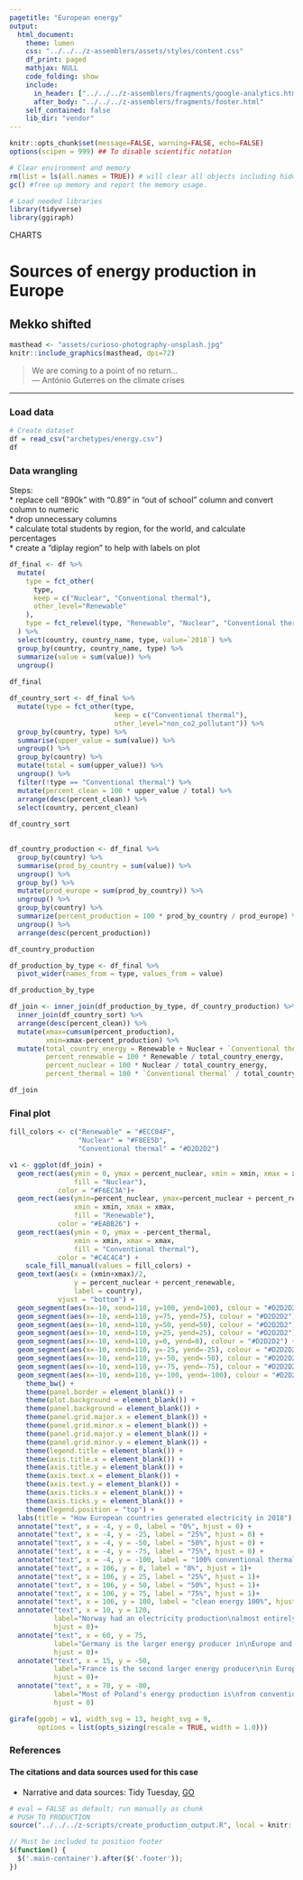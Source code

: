```yaml
---
pagetitle: "European energy"
output:
  html_document:
    theme: lumen
    css: "../../../z-assemblers/assets/styles/content.css"
    df_print: paged
    mathjax: NULL
    code_folding: show
    include:
      in_header: ["../../../z-assemblers/fragments/google-analytics.html", "../../../z-assemblers/fragments/header.html"]
      after_body: "../../../z-assemblers/fragments/footer.html"
    self_contained: false
    lib_dir: "vendor"
---
```


```r

knitr::opts_chunk$set(message=FALSE, warning=FALSE, echo=FALSE)
options(scipen = 999) ## To disable scientific notation

# Clear environment and memory
rm(list = ls(all.names = TRUE)) # will clear all objects including hidden objects.
gc() #free up memory and report the memory usage.

# Load needed libraries
library(tidyverse)
library(ggiraph)

```

<div class="activity">
CHARTS
</div>

# Sources of energy production in Europe
## Mekko shifted

```r

masthead <- "assets/curioso-photography-unsplash.jpg"
knitr::include_graphics(masthead, dpi=72)

```

> We are coming to a point of no return...\
--- António Guterres on the climate crises \

***

### Load data


```r

# Create dataset
df = read_csv("archetypes/energy.csv")
df

```

### Data wrangling

Steps:  
* replace cell "890k" with "0.89" in "out of school" column and convert column to numeric  
* drop unnecessary columns  
* calculate total students by region, for the world, and calculate percentages  
* create a "diplay region" to help with labels on plot  


```r

df_final <- df %>%
  mutate(
    type = fct_other(
      type,
      keep = c("Nuclear", "Conventional thermal"),
      other_level="Renewable"
    ),
    type = fct_relevel(type, "Renewable", "Nuclear", "Conventional thermal")
  ) %>%
  select(country, country_name, type, value=`2018`) %>%
  group_by(country, country_name, type) %>%
  summarize(value = sum(value)) %>%
  ungroup() 
  
df_final

```

```r

df_country_sort <- df_final %>%
  mutate(type = fct_other(type,
                          keep = c("Conventional thermal"),
                          other_level="non_co2_pollutant")) %>%
  group_by(country, type) %>%
  summarise(upper_value = sum(value)) %>%
  ungroup() %>%
  group_by(country) %>%
  mutate(total = sum(upper_value)) %>%
  ungroup() %>%
  filter(!type == "Conventional thermal") %>%
  mutate(percent_clean = 100 * upper_value / total) %>%
  arrange(desc(percent_clean)) %>%
  select(country, percent_clean)
  
df_country_sort
  
```

```r

df_country_production <- df_final %>%
  group_by(country) %>%
  summarise(prod_by_country = sum(value)) %>%
  ungroup() %>%
  group_by() %>%
  mutate(prod_europe = sum(prod_by_country)) %>%
  ungroup() %>%
  group_by(country) %>%
  summarize(percent_production = 100 * prod_by_country / prod_europe) %>%
  ungroup() %>%
  arrange(desc(percent_production))

df_country_production

```

```r
df_production_by_type <- df_final %>%
  pivot_wider(names_from = type, values_from = value)

df_production_by_type
```
```r
df_join <- inner_join(df_production_by_type, df_country_production) %>%
  inner_join(df_country_sort) %>%
  arrange(desc(percent_clean)) %>%
  mutate(xmax=cumsum(percent_production),
         xmin=xmax-percent_production) %>%
  mutate(total_country_energy = Renewable + Nuclear + `Conventional thermal`,
         percent_renewable = 100 * Renewable / total_country_energy,
         percent_nuclear = 100 * Nuclear / total_country_energy,
         percent_thermal = 100 * `Conventional thermal` / total_country_energy)

df_join

```


### Final plot

```r

fill_colors <- c("Renewable" = "#ECC04F", 
                 "Nuclear" = "#F8EE5D", 
                 "Conventional thermal" = "#D2D2D2")

v1 <- ggplot(df_join) +
  geom_rect(aes(ymin = 0, ymax = percent_nuclear, xmin = xmin, xmax = xmax,
                fill = "Nuclear"),
            color = "#F6EC3A")+
  geom_rect(aes(ymin=percent_nuclear, ymax=percent_nuclear + percent_renewable,
                xmin = xmin, xmax = xmax,
                fill = "Renewable"),
            color = "#EABB26") +
  geom_rect(aes(ymin = 0, ymax = -percent_thermal,
                xmin = xmin, xmax = xmax,
                fill = "Conventional thermal"),
            color = "#C4C4C4") +
    scale_fill_manual(values = fill_colors) +
  geom_text(aes(x = (xmin+xmax)/2,
                y = percent_nuclear + percent_renewable,
                label = country),
            vjust = "bottom") +
  geom_segment(aes(x=-10, xend=110, y=100, yend=100), colour = "#D2D2D2") +
  geom_segment(aes(x=-10, xend=110, y=75, yend=75), colour = "#D2D2D2") +
  geom_segment(aes(x=-10, xend=110, y=50, yend=50), colour = "#D2D2D2") +
  geom_segment(aes(x=-10, xend=110, y=25, yend=25), colour = "#D2D2D2") +
  geom_segment(aes(x=-10, xend=110, y=0, yend=0), colour = "#D2D2D2") +
  geom_segment(aes(x=-10, xend=110, y=-25, yend=-25), colour = "#D2D2D2") +
  geom_segment(aes(x=-10, xend=110, y=-50, yend=-50), colour = "#D2D2D2") +
  geom_segment(aes(x=-10, xend=110, y=-75, yend=-75), colour = "#D2D2D2") +
  geom_segment(aes(x=-10, xend=110, y=-100, yend=-100), colour = "#D2D2D2") +
    theme_bw() +
    theme(panel.border = element_blank()) +
    theme(plot.background = element_blank()) +
    theme(panel.background = element_blank()) +
    theme(panel.grid.major.x = element_blank()) +
    theme(panel.grid.minor.x = element_blank()) +
    theme(panel.grid.major.y = element_blank()) +
    theme(panel.grid.minor.y = element_blank()) +
    theme(legend.title = element_blank()) +
    theme(axis.title.x = element_blank()) +
    theme(axis.title.y = element_blank()) +
    theme(axis.text.x = element_blank()) +
    theme(axis.text.y = element_blank()) +
    theme(axis.ticks.x = element_blank()) +
    theme(axis.ticks.y = element_blank()) +
    theme(legend.position = "top") +
  labs(title = "How European countries generated electricity in 2018") +
  annotate("text", x = -4, y = 0, label = "0%", hjust = 0) +
  annotate("text", x = -4, y = -25, label = "25%", hjust = 0) +
  annotate("text", x = -4, y = -50, label = "50%", hjust = 0) +
  annotate("text", x = -4, y = -75, label = "75%", hjust = 0) +
  annotate("text", x = -4, y = -100, label = "100% conventional thermal energy", hjust = 0)+
  annotate("text", x = 106, y = 0, label = "0%", hjust = 1)+
  annotate("text", x = 106, y = 25, label = "25%", hjust = 1)+
  annotate("text", x = 106, y = 50, label = "50%", hjust = 1)+
  annotate("text", x = 106, y = 75, label = "75%", hjust = 1)+
  annotate("text", x = 106, y = 100, label = "clean energy 100%", hjust = 1)+
  annotate("text", x = 10, y = 120, 
           label="Norway had an electricity production\nalmost entirely made up of renewable\nenergy (97%). It is the second largest\nproducer of this type of energy in Europe", 
           hjust = 0)+
  annotate("text", x = 60, y = 75, 
           label="Germany is the larger energy producer in\nEurope and also produce the most renewable\nand conventional thermal energy (representing\n31% and 56% of production, respectively).", 
           hjust = 0)+
  annotate("text", x = 15, y = -50, 
           label="France is the second larger energy producer\nin Europe but by far the largest nuclear energy\nprovider representing 71% of its production.).", 
           hjust = 0)+
  annotate("text", x = 70, y = -80, 
           label="Most of Poland's energy production is\nfrom conventional thermal energy (90%).", 
           hjust = 0)

girafe(ggobj = v1, width_svg = 13, height_svg = 9,
       options = list(opts_sizing(rescale = TRUE, width = 1.0)))


```

### References
#### The citations and data sources used for this case

* Narrative and data sources: Tidy Tuesday, [GO](https://github.com/rfordatascience/tidytuesday){target="_blank"}

```r

# eval = FALSE as default; run manually as chunk
# PUSH TO PRODUCTION
source("../../../z-scripts/create_production_output.R", local = knitr::knit_global())

```


```js

// Must be included to position footer
$(function() {
  $('.main-container').after($('.footer'));
})

```
